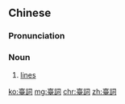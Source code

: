 {{also|台詞|台词}}
==Chinese==
{{zh-forms|s=台词|t2=台詞}}

===Pronunciation===
{{zh-pron
|m=táicí
|c=toi4 ci4
|mn=qz:tâi-sîr/tw,xm,zz:tâi-sû
|cat=n
}}

===Noun===
{{zh-noun}}

# [[lines]] {{gloss|of an actor or performer}}

[[ko:臺詞]]
[[mg:臺詞]]
[[chr:臺詞]]
[[zh:臺詞]]